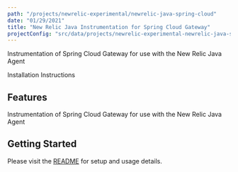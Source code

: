 ```yaml
---
path: "/projects/newrelic-experimental/newrelic-java-spring-cloud"
date: "01/29/2021"
title: "New Relic Java Instrumentation for Spring Cloud Gateway"
projectConfig: "src/data/projects/newrelic-experimental-newrelic-java-spring-cloud.json"
---
```


<!-- Imports must occur at the top of the file -->

Instrumentation of Spring Cloud Gateway for use with the New Relic Java Agent

<Link to="https://github.com/newrelic-experimental/newrelic-java-spring-cloud">Installation Instructions</Link>

## Features

Instrumentation of Spring Cloud Gateway for use with the New Relic Java Agent

## Getting Started

Please visit the [README](https://github.com/newrelic-experimental/newrelic-java-spring-cloud#readme) for setup and usage details.
